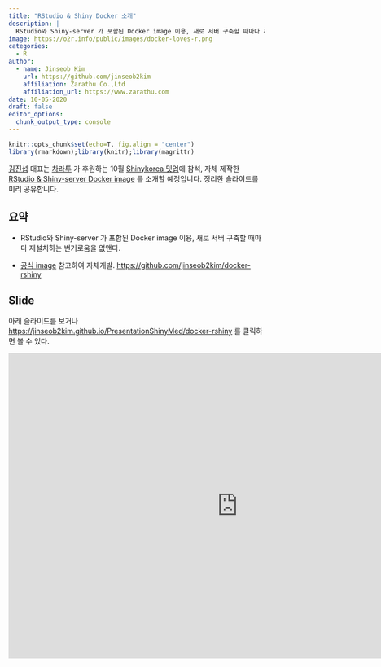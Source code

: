 ```yaml
---
title: "RStudio & Shiny Docker 소개"
description: |
  RStudio와 Shiny-server 가 포함된 Docker image 이용, 새로 서버 구축할 때마다 재설치하는 번거로움을 없앴습니다. 본 내용은 Shinykorea 10월 밋업에서 발표할 예정입니다.
image: https://o2r.info/public/images/docker-loves-r.png
categories:
  - R
author:
  - name: Jinseob Kim
    url: https://github.com/jinseob2kim
    affiliation: Zarathu Co.,Ltd
    affiliation_url: https://www.zarathu.com
date: 10-05-2020
draft: false
editor_options: 
  chunk_output_type: console
---
```


<style type="text/css">
details:hover { cursor: pointer }
</style>


```r
knitr::opts_chunk$set(echo=T, fig.align = "center")
library(rmarkdown);library(knitr);library(magrittr)
```

[김진섭](https://github.com/jinseob2kim) 대표는 [차라투](https://www.zarathu.com) 가 후원하는 10월 [Shinykorea 밋업](https://github.com/shinykorea/Meetup)에 참석, 자체 제작한 [RStudio & Shiny-server Docker image](https://github.com/jinseob2kim/docker-rshiny) 를 소개할 예정입니다. 정리한 슬라이드를 미리 공유합니다.    



## 요약 

- RStudio와 Shiny-server 가 포함된 Docker image 이용, 새로 서버 구축할 때마다 재설치하는 번거로움을 없앤다.

- [공식 image](https://hub.docker.com/r/rocker/rstudio) 참고하여 자체개발. [https://github.com/jinseob2kim/docker-rshiny](https://github.com/jinseob2kim/docker-rshiny)


## Slide

아래 슬라이드를 보거나 [https://jinseob2kim.github.io/PresentationShinyMed/docker-rshiny](https://jinseob2kim.github.io/PresentationShinyMed/docker-rshiny) 를 클릭하면 볼 수 있다.

<iframe src="https://jinseob2kim.github.io/PresentationShinyMed/docker-rshiny" width="900" height="600" style="border: none;"></iframe>
